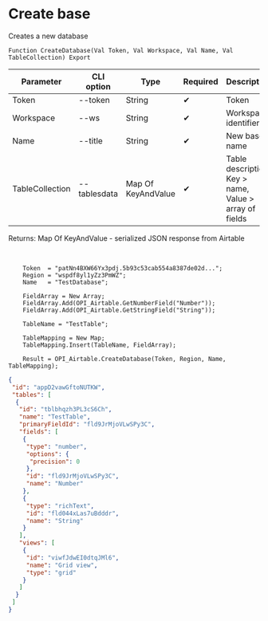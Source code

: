 ﻿---
sidebar_position: 3
---


# Create base
 Creates a new database



`Function CreateDatabase(Val Token, Val Workspace, Val Name, Val TableCollection) Export`

  | Parameter | CLI option | Type | Required | Description |
  |-|-|-|-|-|
  | Token | --token | String | &#x2714; | Token |
  | Workspace | --ws | String | &#x2714; | Workspace identifier |
  | Name | --title | String | &#x2714; | New base name |
  | TableCollection | --tablesdata | Map Of KeyAndValue | &#x2714; | Table description: Key > name, Value > array of fields |

  
  Returns:  Map Of KeyAndValue - serialized JSON response from Airtable

<br/>




```bsl title="1C:Enterprise/OneScript code example"
    Token  = "patNn4BXW66Yx3pdj.5b93c53cab554a8387de02d...";
    Region = "wspdf8yl1yZz3PmWZ";
    Name   = "TestDatabase";

    FieldArray = New Array;
    FieldArray.Add(OPI_Airtable.GetNumberField("Number"));
    FieldArray.Add(OPI_Airtable.GetStringField("String"));

    TableName = "TestTable";

    TableMapping = New Map;
    TableMapping.Insert(TableName, FieldArray);

    Result = OPI_Airtable.CreateDatabase(Token, Region, Name, TableMapping);
```
 



```json title="Result"
{
 "id": "appD2vawGftoNUTKW",
 "tables": [
  {
   "id": "tblbhqzh3PL3cS6Ch",
   "name": "TestTable",
   "primaryFieldId": "fld9JrMjoVLwSPy3C",
   "fields": [
    {
     "type": "number",
     "options": {
      "precision": 0
     },
     "id": "fld9JrMjoVLwSPy3C",
     "name": "Number"
    },
    {
     "type": "richText",
     "id": "fld044xLas7uBdddr",
     "name": "String"
    }
   ],
   "views": [
    {
     "id": "viwfJdwEI0dtqJMl6",
     "name": "Grid view",
     "type": "grid"
    }
   ]
  }
 ]
}
```
